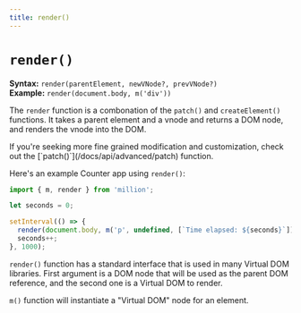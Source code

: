 ```yaml
---
title: render()
---
```



# `render()`

**Syntax:** `render(parentElement, newVNode?, prevVNode?)`\
**Example:** `render(document.body, m('div'))`

The `render` function is a combonation of the `patch()` and `createElement()` functions. It takes a parent element and a vnode and returns a DOM node, and renders the vnode into the DOM.

<Callout>
  If you're seeking more fine grained modification and customization, check out
  the [`patch()`](/docs/api/advanced/patch) function.
</Callout>

Here's an example Counter app using `render()`:

```js
import { m, render } from 'million';

let seconds = 0;

setInterval(() => {
  render(document.body, m('p', undefined, [`Time elapsed: ${seconds}`]));
  seconds++;
}, 1000);
```

<Counter />

`render()` function has a standard interface that is used in many Virtual DOM libraries. First argument is a DOM node that will be used as the parent DOM reference, and the second one is a Virtual DOM to render.

`m()` function will instantiate a "Virtual DOM" node for an element.
